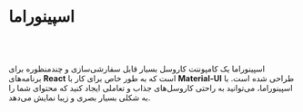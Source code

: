 # اسپینوراما

<br /><br />

اسپینوراما یک کامپوننت کاروسل بسیار قابل سفارشی‌سازی و چندمنظوره برای برنامه‌های **React** است که به طور خاص برای کار با **Material-UI** طراحی شده است. با اسپینوراما، می‌توانید به راحتی کاروسل‌های جذاب و تعاملی ایجاد کنید که محتوای شما را به شکلی بسیار بصری و زیبا نمایش می‌دهد.
